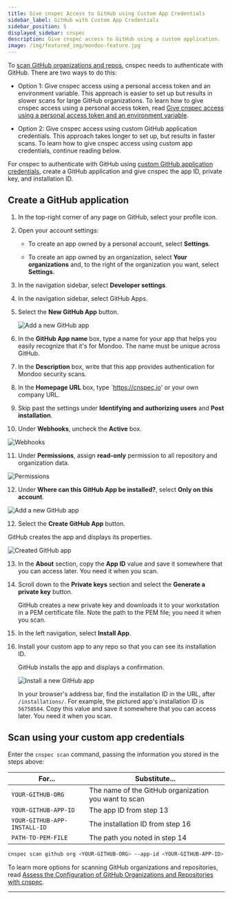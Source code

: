 ```yaml
---
title: Give cnspec Access to GitHub using Custom App Credentials
sidebar_label: GitHub with Custom App Credentials
sidebar_position: 5
displayed_sidebar: cnspec
description: Give cnspec access to GitHub using a custom application.
image: /img/featured_img/mondoo-feature.jpg
---
```


To [scan GitHub organizations and repos](/cnspec/saas/github/), cnspec needs to authenticate with GitHub. There are two ways to do this:

- Option 1: Give cnspec access using a personal access token and an environment variable. This approach is easier to set up but results in slower scans for large GitHub organizations. To learn how to give cnspec access using a personal access token, read [Give cnspec access using a personal access token and an environment variable](/cnspec/saas/github/).

- Option 2: Give cnspec access using custom GitHub application credentials. This approach takes longer to set up, but results in faster scans. To learn how to give cnspec access using custom app credentials, continue reading below.

For cnspec to authenticate with GitHub using [custom GitHub application credentials](https://docs.github.com/en/apps/creating-github-apps), create a GitHub application and give cnspec the app ID, private key, and installation ID.

## Create a GitHub application

1. In the top-right corner of any page on GitHub, select your profile icon.

2. Open your account settings:

   - To create an app owned by a personal account, select **Settings**.

   - To create an app owned by an organization, select **Your organizations** and, to the right of the organization you want, select **Settings**.

3. In the navigation sidebar, select **Developer settings**.

4. In the navigation sidebar, select GitHub Apps.

5. Select the **New GitHub App** button.

   ![Add a new GitHub app](/img/cnspec/github/name-new-app.png)

6. In the **GitHub App name** box, type a name for your app that helps you easily recognize that it's for Mondoo. The name must be unique across GitHub.

7. In the **Description** box, write that this app provides authentication for Mondoo security scans.

8. In the **Homepage URL** box, type `https://cnspec.io' or your own company URL.

9. Skip past the settings under **Identifying and authorizing users** and **Post installation**.

10. Under **Webhooks**, uncheck the **Active** box.

   ![Webhooks](/img/cnspec/github/webhook.png)

11. Under **Permissions**, assign **read-only** permission to all repository and organization data.

   ![Permissions](/img/cnspec/github/perms.png)

12. Under **Where can this GitHub App be installed?**, select **Only on this account**.

   ![Add a new GitHub app](/img/cnspec/github/create-gh-app.png)

12. Select the **Create GitHub App** button.

   GitHub creates the app and displays its properties.

   ![Created GitHub app](/img/cnspec/github/created-app.png)

13. In the **About** section, copy the **App ID** value and save it somewhere that you can access later. You need it when you scan.

14. Scroll down to the **Private keys** section and select the **Generate a private key** button.

    GitHub creates a new private key and downloads it to your workstation in a PEM certificate file. Note the path to the PEM file; you need it when you scan.

15. In the left navigation, select **Install App**.

16. Install your custom app to any repo so that you can see its installation ID.

    GitHub installs the app and displays a confirmation.

    ![Install a new GitHub app](/img/cnspec/github/install-success.png)

    In your browser's address bar, find the installation ID in the URL, after `/installations/`. For example, the pictured app's installation ID is `56758584`. Copy this value and save it somewhere that you can access later. You need it when you scan.

## Scan using your custom app credentials

Enter the `cnspec scan` command, passing the information you stored in the steps above:

| For...                       | Substitute...                                        |
|------------------------------|------------------------------------------------------|
| `YOUR-GITHUB-ORG`            | The name of the GitHub organization you want to scan |
| `YOUR-GITHUB-APP-ID`         | The app ID from step 13                              |
| `YOUR-GITHUB-APP-INSTALL-ID` | The installation ID from step 16                     |
| `PATH-TO-PEM-FILE`           | The path you noted in step 14                        |

```bash
cnspec scan github org <YOUR-GITHUB-ORG> --app-id <YOUR-GITHUB-APP-ID> --app-installation-id <YOUR-GITHUB-APP-INSTALL-ID> --app-private-key <PATH-TO-PEM-FILE>
```

To learn more options for scanning GitHub organizations and repositories, read [Assess the Configuration of GitHub Organizations and Repositories with cnspec](/cnspec/saas/github/).

---
